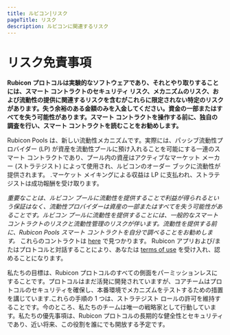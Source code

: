 ```yaml
---
title: ルビコン|リスク
pageTitle: リスク
description: ルビコンに関連するリスク
---
```


# リスク免責事項

**Rubicon プロトコルは実験的なソフトウェアであり、それとやり取りすることには、スマート コントラクトのセキュリティ リスク、メカニズムのリスク、および流動性の提供に関連するリスクを含むがこれらに限定されない特定のリスクがあります。失う余裕のある金額のみを入金してください。資金の一部またはすべてを失う可能性があります。スマート コントラクトを操作する前に、独自の調査を行い、スマート コントラクトを読むことをお勧めします。**

Rubicon Pools は、新しい流動性メカニズムです。実際には、パッシブ流動性プロバイダー (LP) が資産を流動性プールに預け入れることを可能にする一連のスマート コントラクトであり、プール内の資産はアクティブなマーケット メーカー (ストラテジスト) によって使用され、ルビコンのオーダー ブックに流動性が提供されます。 .マーケット メイキングによる収益は LP に支払われ、ストラテジストは成功報酬を受け取ります。

_重要なことは、ルビコン プールに流動性を提供することで利益が得られるという保証はなく、流動性プロバイダーは資産の一部またはすべてを失う可能性があることです。ルビコン プールに流動性を提供することには、一般的なスマート コントラクトのリスクと流動性管理のリスクが伴います。流動性を提供する前に、Rubicon Pools スマート コントラクトを自分で調べることをお勧めします。_ これらのコントラクトは [here](https://github.com/RubiconDeFi/rubicon\_protocol/tree/master/contracts/rubiconPools) で見つかります。 Rubicon アプリおよび/またはプロトコルと対話することにより、あなたは [terms of use](https://www.rubicon.finance/terms) を受け入れ、認めることになります。

私たちの目標は、Rubicon プロトコルのすべての側面をパーミッションレスにすることです。プロトコルはまだ活発に開発されていますが、コアチームはプロトコルのセキュリティを確保し、本番環境でメカニズムをテストするための措置を講じています.これらの手順の 1 つは、ストラテジスト ロールの許可を維持することです。今のところ、私たちのチームは唯一の戦略家として行動しています。私たちの優先事項は、Rubicon プロトコルの長期的な健全性とセキュリティであり、近い将来、この役割を誰にでも開放する予定です。